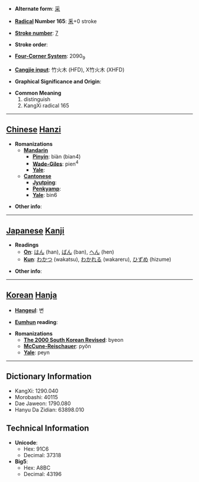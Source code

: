 * '''Alternate form''': [[采]]

* '''[[Wiktionary:Chinese radical index| Radical]] Number 165''': [[Wiktionary:Chinese radical index 釆|釆]]+0 stroke

* '''[[Wiktionary:Chinese total strokes index|Stroke number]]''': [[Wiktionary:Chinese total strokes index 7|7]]

* '''Stroke order''': 

* '''[[Wiktionary:Chinese four corner index|Four-Corner System]]''': 2090<sub>9</sub>

* '''[[Wiktionary:Chinese Cangjie index|Cangjie input]]''': 竹火木 (HFD), X竹火木 (XHFD)

* '''Graphical Significance and Origin''': 

* '''Common Meaning'''
*#distinguish
*# KangXi radical 165


----

== [[Chinese]] [[Hanzi]] ==

* '''Romanizations'''
** '''[[Mandarin]]'''
*** '''[[Pinyin]]''': biàn (bian4)
*** '''[[Wade-Giles]]''': pien<sup>4</sup>
*** '''[[Yale]]''': 
** '''[[Cantonese]]'''
*** '''[[Jyutping]]''':
*** '''[[Penkyamp]]''': 
*** '''[[Yale]]''': bin6

* '''Other info''': 

----

== [[Japanese]] [[Kanji]] ==

* '''Readings'''
** '''[[On]]''': [[はん]] (han), [[ばん]] (ban), [[へん]] (hen)
** '''[[Kun]]''': [[わかつ]] (wakatsu), [[わかれる]] (wakareru), [[ひずめ]] (hizume)

* '''Other info''':  

----

== [[Korean]] [[Hanja]] ==

* '''[[Hangeul]]''': 변

* '''[[Eumhun]] reading''': 

* '''Romanizations'''
** '''[[The 2000 South Korean Revised Romanization|The 2000 South Korean Revised]]''': byeon
** '''[[McCune-Reischauer]]''': pyŏn
** '''[[Yale]]''': peyn

----

== Dictionary Information ==

* KangXi: 1290.040
* Morobashi: 40115
* Dae Jaweon: 1790.080
* Hanyu Da Zidian: 63898.010

== Technical Information ==

* '''Unicode''':
** Hex: 91C6
** Decimal: 37318
* '''Big5''':
** Hex: A8BC
** Decimal: 43196